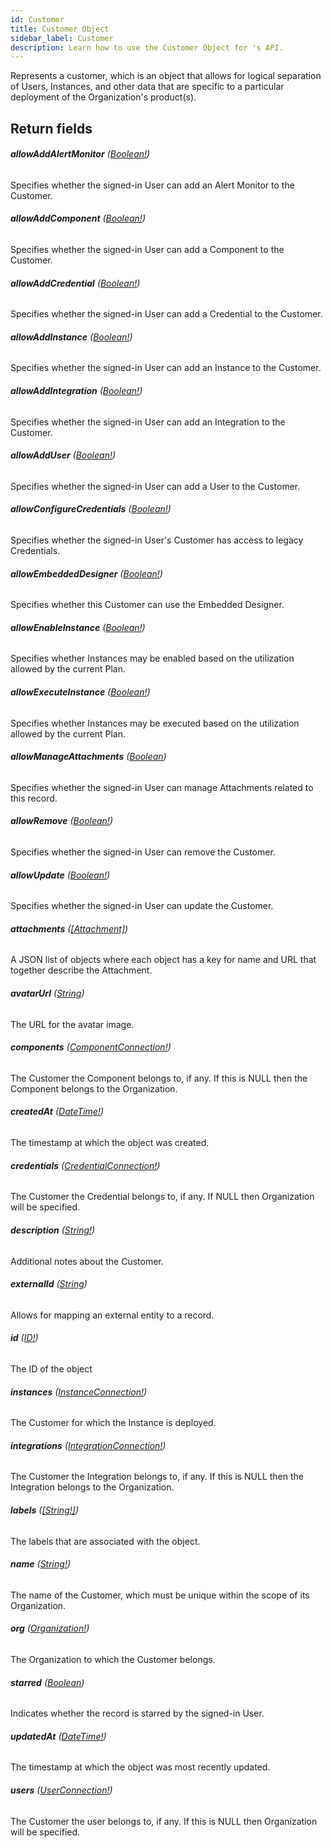 ```yaml
---
id: Customer
title: Customer Object
sidebar_label: Customer
description: Learn how to use the Customer Object for 's API.
---
```


Represents a customer, which is an object that allows for logical
separation of Users, Instances, and other data that are specific to a
particular deployment of the Organization's product(s).

## Return fields

###### <b>allowAddAlertMonitor</b> ([Boolean!](api/schema/scalar/Boolean.mdx))

Specifies whether the signed-in User can add an Alert Monitor to the Customer.

###### <b>allowAddComponent</b> ([Boolean!](api/schema/scalar/Boolean.mdx))

Specifies whether the signed-in User can add a Component to the Customer.

###### <b>allowAddCredential</b> ([Boolean!](api/schema/scalar/Boolean.mdx))

Specifies whether the signed-in User can add a Credential to the Customer.

###### <b>allowAddInstance</b> ([Boolean!](api/schema/scalar/Boolean.mdx))

Specifies whether the signed-in User can add an Instance to the Customer.

###### <b>allowAddIntegration</b> ([Boolean!](api/schema/scalar/Boolean.mdx))

Specifies whether the signed-in User can add an Integration to the Customer.

###### <b>allowAddUser</b> ([Boolean!](api/schema/scalar/Boolean.mdx))

Specifies whether the signed-in User can add a User to the Customer.

###### <b>allowConfigureCredentials</b> ([Boolean!](api/schema/scalar/Boolean.mdx))

Specifies whether the signed-in User's Customer has access to legacy Credentials.

###### <b>allowEmbeddedDesigner</b> ([Boolean!](api/schema/scalar/Boolean.mdx))

Specifies whether this Customer can use the Embedded Designer.

###### <b>allowEnableInstance</b> ([Boolean!](api/schema/scalar/Boolean.mdx))

Specifies whether Instances may be enabled based on the utilization allowed by the current Plan.

###### <b>allowExecuteInstance</b> ([Boolean!](api/schema/scalar/Boolean.mdx))

Specifies whether Instances may be executed based on the utilization allowed by the current Plan.

###### <b>allowManageAttachments</b> ([Boolean](api/schema/scalar/Boolean.mdx))

Specifies whether the signed-in User can manage Attachments related to this record.

###### <b>allowRemove</b> ([Boolean!](api/schema/scalar/Boolean.mdx))

Specifies whether the signed-in User can remove the Customer.

###### <b>allowUpdate</b> ([Boolean!](api/schema/scalar/Boolean.mdx))

Specifies whether the signed-in User can update the Customer.

###### <b>attachments</b> ([[Attachment]](api/schema/object/Attachment.mdx))

A JSON list of objects where each object has a key for name and URL that together describe the Attachment.

###### <b>avatarUrl</b> ([String](api/schema/scalar/String.mdx))

The URL for the avatar image.

###### <b>components</b> ([ComponentConnection!](api/schema/object/ComponentConnection.mdx))

The Customer the Component belongs to, if any. If this is NULL then the Component belongs to the Organization.

###### <b>createdAt</b> ([DateTime!](api/schema/scalar/DateTime.mdx))

The timestamp at which the object was created.

###### <b>credentials</b> ([CredentialConnection!](api/schema/object/CredentialConnection.mdx))

The Customer the Credential belongs to, if any. If NULL then Organization will be specified.

###### <b>description</b> ([String!](api/schema/scalar/String.mdx))

Additional notes about the Customer.

###### <b>externalId</b> ([String](api/schema/scalar/String.mdx))

Allows for mapping an external entity to a  record.

###### <b>id</b> ([ID!](api/schema/scalar/ID.mdx))

The ID of the object

###### <b>instances</b> ([InstanceConnection!](api/schema/object/InstanceConnection.mdx))

The Customer for which the Instance is deployed.

###### <b>integrations</b> ([IntegrationConnection!](api/schema/object/IntegrationConnection.mdx))

The Customer the Integration belongs to, if any. If this is NULL then the Integration belongs to the Organization.

###### <b>labels</b> ([[String!]](api/schema/scalar/String.mdx))

The labels that are associated with the object.

###### <b>name</b> ([String!](api/schema/scalar/String.mdx))

The name of the Customer, which must be unique within the scope of its Organization.

###### <b>org</b> ([Organization!](api/schema/object/Organization.mdx))

The Organization to which the Customer belongs.

###### <b>starred</b> ([Boolean](api/schema/scalar/Boolean.mdx))

Indicates whether the record is starred by the signed-in User.

###### <b>updatedAt</b> ([DateTime!](api/schema/scalar/DateTime.mdx))

The timestamp at which the object was most recently updated.

###### <b>users</b> ([UserConnection!](api/schema/object/UserConnection.mdx))

The Customer the user belongs to, if any. If this is NULL then Organization will be specified.
